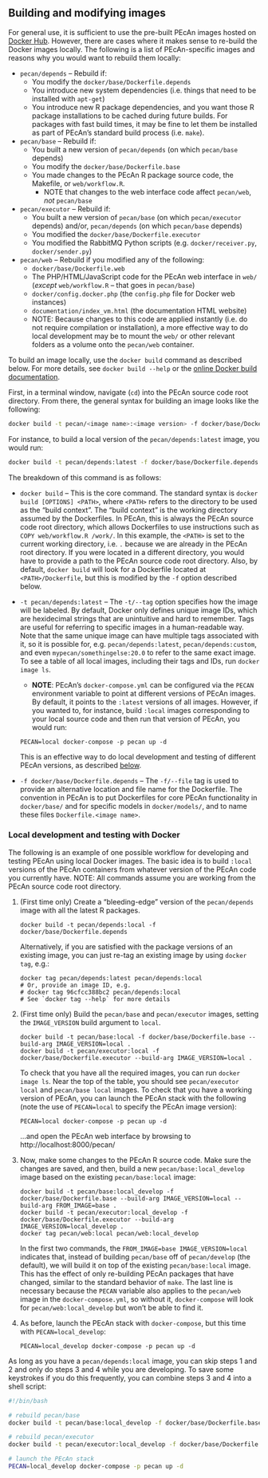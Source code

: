 ## Building and modifying images {#docker-build-images}

For general use, it is sufficient to use the pre-built PEcAn images hosted on [Docker Hub](https://hub.docker.com/r/pecan/).
However, there are cases where it makes sense to re-build the Docker images locally.
The following is a list of PEcAn-specific images and reasons why you would want to rebuild them locally: 

- `pecan/depends` -- Rebuild if:
  - You modify the `docker/base/Dockerfile.depends`
  - You introduce new system dependencies (i.e. things that need to be installed with `apt-get`)
  - You introduce new R package dependencies, and you want those R package installations to be cached during future builds. For packages with fast build times, it may be fine to let them be installed as part of PEcAn's standard build process (i.e. `make`).
- `pecan/base` -- Rebuild if:
  - You built a new version of `pecan/depends` (on which `pecan/base` depends)
  - You modify the `docker/base/Dockerfile.base`
  - You made changes to the PEcAn R package source code, the Makefile, or `web/workflow.R`.
	- NOTE that changes to the web interface code affect `pecan/web`, _not_ `pecan/base`
- `pecan/executor` -- Rebuild if:
  - You built a new version of `pecan/base` (on which `pecan/executor` depends) and/or, `pecan/depends` (on which `pecan/base` depends)
  - You modified the `docker/base/Dockerfile.executor`
  - You modified the RabbitMQ Python scripts (e.g. `docker/receiver.py`, `docker/sender.py`)
- `pecan/web` -- Rebuild if you modified any of the following:
  - `docker/base/Dockerfile.web`
  - The PHP/HTML/JavaScript code for the PEcAn web interface in `web/` (_except_ `web/workflow.R` -- that goes in `pecan/base`) 
  - `docker/config.docker.php` (the `config.php` file for Docker web instances)
  - `documentation/index_vm.html` (the documentation HTML website)
  - NOTE: Because changes to this code are applied instantly (i.e. do not require compilation or installation), a more effective way to do local development may be to mount the `web/` or other relevant folders as a volume onto the `pecan/web` container.

To build an image locally, use the `docker build` command as described below.
For more details, see `docker build --help` or the [online Docker build documentation](https://docs.docker.com/engine/reference/commandline/build/).

First, in a terminal window, navigate (`cd`) into the PEcAn source code root directory.
From there, the general syntax for building an image looks like the following:

```bash
docker build -t pecan/<image name>:<image version> -f docker/base/Dockerfile.<image name> .
```

For instance, to build a local version of the `pecan/depends:latest` image, you would run:

```bash
docker build -t pecan/depends:latest -f docker/base/Dockerfile.depends .
```

The breakdown of this command is as follows:

- `docker build` -- This is the core command.
The standard syntax is `docker build [OPTIONS] <PATH>`, where `<PATH>` refers to the directory to be used as the "build context".
The "build context" is the working directory assumed by the Dockerfiles.
In PEcAn, this is always the PEcAn source code root directory, which allows Dockerfiles to use instructions such as `COPY web/workflow.R /work/`.
In this example, the `<PATH>` is set to the current working directory, i.e. `.` because we are already in the PEcAn root directory.
If you were located in a different directory, you would have to provide a path to the PEcAn source code root directory.
Also, by default, `docker build` will look for a Dockerfile located at `<PATH>/Dockerfile`, but this is modified by the `-f` option described below.

- `-t pecan/depends:latest` -- The `-t/--tag` option specifies how the image will be labeled.
By default, Docker only defines unique image IDs, which are hexidecimal strings that are unintuitive and hard to remember.
Tags are useful for referring to specific images in a human-readable way.
Note that the same unique image can have multiple tags associated with it, so it is possible for, e.g. `pecan/depends:latest`, `pecan/depends:custom`, and even `mypecan/somethingelse:20.0` to refer to the same exact image.
To see a table of all local images, including their tags and IDs, run `docker image ls`.
	- **NOTE**: PEcAn's `docker-compose.yml` can be configured via the `PECAN` environment variable to point at different versions of PEcAn images.
	By default, it points to the `:latest` versions of all images.
	However, if you wanted to, for instance, build `:local` images corresponding to your local source code and then run that version of PEcAn, you would run:
	
	```
	PECAN=local docker-compose -p pecan up -d
	```
	
	This is an effective way to do local development and testing of different PEcAn versions, as described [below](#docker-local-devel).

- `-f docker/base/Dockerfile.depends` -- The `-f/--file` tag is used to provide an alternative location and file name for the Dockerfile.
The convention in PEcAn is to put Dockerfiles for core PEcAn functionality in `docker/base/` and for specific models in `docker/models/`, and to name these files `Dockerfile.<image name>`.

### Local development and testing with Docker {#docker-local-devel}

The following is an example of one possible workflow for developing and testing PEcAn using local Docker images.
The basic idea is to build `:local` versions of the PEcAn containers from whatever version of the PEcAn code you currently have.
NOTE: All commands assume you are working from the PEcAn source code root directory.

1. (First time only) Create a "bleeding-edge" version of the `pecan/depends` image with all the latest R packages.

   ```
   docker build -t pecan/depends:local -f docker/base/Dockerfile.depends
   ```

   Alternatively, if you are satisfied with the package versions of an existing image, you can just re-tag an existing image by using `docker tag`, e.g.:
   
   ```
   docker tag pecan/depends:latest pecan/depends:local
   # Or, provide an image ID, e.g.
   # docker tag 96cfcc388bc2 pecan/depends:local
   # See `docker tag --help` for more details
   ```

2. (First time only) Build the `pecan/base` and `pecan/executor` images, setting the `IMAGE_VERSION` build argument to `local`.

    ```
    docker build -t pecan/base:local -f docker/base/Dockerfile.base --build-arg IMAGE_VERSION=local .
    docker build -t pecan/executor:local -f docker/base/Dockerfile.executor --build-arg IMAGE_VERSION=local .
    ```

	To check that you have all the required images, you can run `docker image ls`.
	Near the top of the table, you should see `pecan/executor local` and `pecan/base local` images.
    To check that you have a working version of PEcAn, you can launch the PEcAn stack with the following (note the use of `PECAN=local` to specify the PEcAn image version):
	
	```
	PECAN=local docker-compose -p pecan up -d
	```
	
	...and open the PEcAn web interface by browsing to http://localhost:8000/pecan/

3. Now, make some changes to the PEcAn R source code. Make sure the changes are saved, and then, build a new `pecan/base:local_develop` image based on the existing `pecan/base:local` image:

   ```
   docker build -t pecan/base:local_develop -f docker/base/Dockerfile.base --build-arg IMAGE_VERSION=local --build-arg FROM_IMAGE=base .
   docker build -t pecan/executor:local_develop -f docker/base/Dockerfile.executor --build-arg IMAGE_VERSION=local_develop .
   docker tag pecan/web:local pecan/web:local_develop
   ```
   
   In the first two commands, the `FROM_IMAGE=base IMAGE_VERSION=local` indicates that, instead of building `pecan/base` off of `pecan/develop` (the default), we will build it on top of the existing `pecan/base:local` image.
   This has the effect of only re-building PEcAn packages that have changed, similar to the standard behavior of `make`.
   The last line is necessary because the `PECAN` variable also applies to the `pecan/web` image in the `docker-compose.yml`, so without it, `docker-compose` will look for `pecan/web:local_develop` but won't be able to find it.

4. As before, launch the PEcAn stack with `docker-compose`, but this time with `PECAN=local_develop`:

   ```
   PECAN=local_develop docker-compose -p pecan up -d
   ```
   
As long as you have a `pecan/depends:local` image, you can skip steps 1 and 2 and only do steps 3 and 4 while you are developing.
To save some keystrokes if you do this frequently, you can combine steps 3 and 4 into a shell script:

```bash
#!/bin/bash

# rebuild pecan/base
docker build -t pecan/base:local_develop -f docker/base/Dockerfile.base --build-arg IMAGE_VERSION=local --build-arg FROM_IMAGE=base .

# rebuild pecan/executor
docker build -t pecan/executor:local_develop -f docker/base/Dockerfile.executor --build-arg IMAGE_VERSION=local_develop .

# launch the PEcAn stack
PECAN=local_develop docker-compose -p pecan up -d
```

